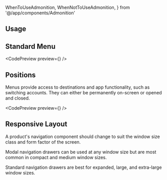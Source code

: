 ---
---

  WhenToUseAdmonition,
  WhenNotToUseAdmonition,
} from '@/app/components/Admonition'

## Usage

## Standard Menu

<CodePreview preview={<OverviewMenu />} />

<WhenToUseAdmonition description="When you need display a list of actions links that are not associated with the primary actions." />

<WhenToUseAdmonition description="When you need display a list of navigation links that are not associated with the primary navigation." />

<DripDivider />

## Positions

Menus provide access to destinations and app functionality, such as switching accounts. They can either be permanently on-screen or opened and closed.

<CodePreview preview={<PositioningMenu />} />

<DripDivider />

## Responsive Layout

A product's navigation component should change to suit the window size class and form factor of the screen.

Modal navigation drawers can be used at any window size but are most common in compact and medium window sizes.

Standard navigation drawers are best for expanded, large, and extra-large window sizes.
